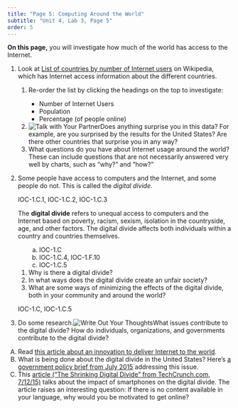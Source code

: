 ```yaml
---
title: "Page 5: Computing Around the World"
subtitle: "Unit 4, Lab 3, Page 5"
order: 5
---
```


::: learn
<strong>On this page,</strong> you will investigate how much of the
world has access to the Internet.
:::

::: {#first .forYouToDo}
<ol>

<li>

Look at
<a href="https://en.wikipedia.org/wiki/List_of_countries_by_number_of_Internet_users" target="_blank">List
of countries by number of Internet users</a> on Wikipedia, which has
Internet access information about the different countries.

<ol>

<li>

Re-order the list by clicking the headings on the top to investigate:

<ul>

<li>Number of Internet Users</li>

<li>Population</li>

<li>Percentage (of people online)</li>

</ul>

</li>

<li><img src="/img/icons/talk-with-your-partner.png" title="Talk with Your Partner" alt="Talk with Your Partner" class="inline"/>Does
anything surprise you in this data? For example, are you surprised by
the results for the United States? Are there other countries that
surprise you in any way?</li>

<li>What questions do you have about Internet usage around the world?
These can include questions that are not necessarily answered very well
by charts, such as "why?" and "how?"</li>

</ol>

</li>

<li>

Some people have access to computers and the Internet, and some people
do not. This is called the <em>digital divide</em>.

::: vocabFullWidth
::: ap-standard
IOC-1.C.1, IOC-1.C.2, IOC-1.C.3
:::

<p>The <strong>digital divide</strong> refers to unequal access to
computers and the Internet based on poverty, racism, sexism, isolation
in the countryside, age, and other factors. The digital divide affects
both individuals within a country and countries themselves.</p>
:::

<ol>

::: ap-standard
<ol type="a">

<li>IOC-1.C</li>

<li>IOC-1.C.4, IOC-1.F.10</li>

<li>IOC-1.C.5</li>

</ol>
:::

<li>Why is there a digital divide?</li>

<li>In what ways does the digital divide create an unfair society?</li>

<li>What are some ways of minimizing the effects of the digital divide,
both in your community and around the world?</li>

</ol>

</li>

::: ap-standard
IOC-1.C, IOC-1.C.5
:::

<li>Do some
research.<img src="/img/icons/write-out-thoughts.png" title="Write Out Your Thoughts" alt="Write Out Your Thoughts" class="inline"/>What
issues contribute to the digital divide? How do individuals,
organizations, and governments contribute to the digital divide?</li>

</ol>
:::

::: takeItFurther
<ol type="A">

<li>Read
<a href="http://www.geekwire.com/2015/take-look-at-the-drone-facebook-developed-to-connect-the-entire-planet/" target="_blank">this
article about an innovation to deliver Internet to the world</a>.</li>

<li>What is being done about the digital divide in the United States?
Here's
<a href="https://web.archive.org/web/20160620014903/https://www.whitehouse.gov/sites/default/files/wh_digital_divide_issue_brief.pdf" target="_blank">a
government policy brief from July 2015</a> addressing this issue.</li>

<li>This
<a href="http://techcrunch.com/2015/07/12/the-shrinking-digital-divide/" target="_blank">article
("The Shrinking Digital Divide" from TechCrunch.com, 7/12/15)</a> talks
about the impact of smartphones on the digital divide. The article
raises an interesting question: If there is no content available in your
language, why would you be motivated to get online?</li>

</ol>
:::
